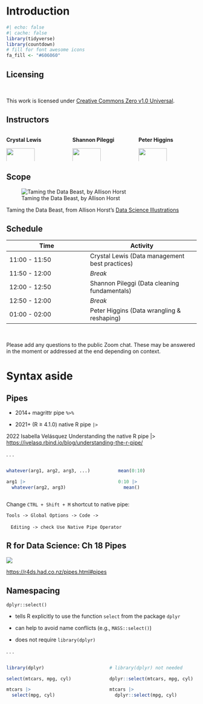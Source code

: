 # Introduction

```r
#| echo: false
#| cache: false
library(tidyverse)
library(countdown)
# fill for font awesome icons
fa_fill <- "#606060"
```

## Licensing

<br>

This work is licensed under [Creative Commons Zero v1.0 Universal](https://creativecommons.org/publicdomain/zero/1.0/).


## Instructors

::: columns
::: {.column width="33%"}
**Crystal Lewis**

![](images/Crystal_circle.png){width="70%"}

:::
::: {.column width="33%"}
**Shannon Pileggi**

![](images/Shannon_circle.png){width="70%"}
:::

::: {.column width="33%"}
**Peter Higgins**

![](images/Peter_circle.jpg){width="70%"}



:::
:::

## Scope

![Taming the Data Beast, by Allison Horst](images/data_beast_allison_horst.jpeg)

Taming the Data Beast, from Allison Horst's [Data Science Illustrations](https://allisonhorst.com/data-science-art)

## Schedule

| Time          | Activity           |
|---------------|--------------------|
| 11:00 - 11:50 | Crystal Lewis (Data management best practices)          |
| 11:50 - 12:00 | *Break*            |
| 12:00 - 12:50 | Shannon Pileggi (Data cleaning fundamentals)          |
| 12:50 - 12:00 | *Break*            |
| 01:00 - 02:00 | Peter Higgins (Data wrangling & reshaping)          |

<br>

Please add any questions to the public Zoom chat. These may be answered in the 
moment or addressed at the end depending on context.


# Syntax aside

## Pipes

-   2014+ magrittr pipe `%>%`

-   2021+ (R $\geq$ 4.1.0) native R pipe `|>`

2022 Isabella Velásquez Understanding the native R pipe \|\> <https://ivelasq.rbind.io/blog/understanding-the-r-pipe/>

. . .

<brshort>

::: columns
::: {.column width="50%"}
```r
whatever(arg1, arg2, arg3, ...)

arg1 |>  
  whatever(arg2, arg3)
```

:::

::: {.column width="5%"}
:::

::: {.column width="45%"}
```r
mean(0:10)

0:10 |> 
  mean()
```

:::
:::


::: footer
Change `CTRL + Shift + M` shortcut to native pipe:

`Tools -> Global Options -> Code -> `
   
&nbsp;&nbsp; `Editing -> check Use Native Pipe Operator`

:::

## R for Data Science: Ch 18 Pipes

![](images/foo-foo.png)

::: footer
<https://r4ds.had.co.nz/pipes.html#pipes>
:::

## Namespacing

`dplyr::select()`

-   tells R explicitly to use the function `select` from the package `dplyr`

-   can help to avoid name conflicts (e.g., `MASS::select()`)

-   does not require `library(dplyr)`

. . .

::: columns
::: {.column width="45%"}
```r
library(dplyr)

select(mtcars, mpg, cyl) 

mtcars |>  
  select(mpg, cyl) 
```
:::

::: {.column width="5%"}
:::

::: {.column width="50%"}
```r
# library(dplyr) not needed

dplyr::select(mtcars, mpg, cyl) 

mtcars |>  
  dplyr::select(mpg, cyl) 
```
:::
:::
